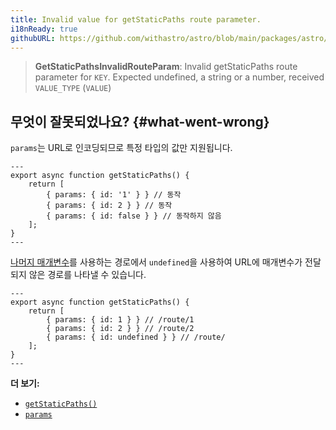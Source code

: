 ```yaml
---
title: Invalid value for getStaticPaths route parameter.
i18nReady: true
githubURL: https://github.com/withastro/astro/blob/main/packages/astro/src/core/errors/errors-data.ts
---
```


> **GetStaticPathsInvalidRouteParam**: Invalid getStaticPaths route parameter for `KEY`. Expected undefined, a string or a number, received `VALUE_TYPE` (`VALUE`)

## 무엇이 잘못되었나요? \{#what-went-wrong\}

`params`는 URL로 인코딩되므로 특정 타입의 값만 지원됩니다.

```astro title="/route/[id].astro"
---
export async function getStaticPaths() {
	return [
		{ params: { id: '1' } } // 동작
		{ params: { id: 2 } } // 동작
		{ params: { id: false } } // 동작하지 않음
	];
}
---
```

[나머지 매개변수](/ko/guides/routing/#rest-parameters)를 사용하는 경로에서 `undefined`을 사용하여 URL에 매개변수가 전달되지 않은 경로를 나타낼 수 있습니다.

```astro title="/route/[...id].astro"
---
export async function getStaticPaths() {
	return [
		{ params: { id: 1 } } // /route/1
		{ params: { id: 2 } } // /route/2
		{ params: { id: undefined } } // /route/
	];
}
---
```

**더 보기:**

-  [`getStaticPaths()`](/ko/reference/api-reference/#getstaticpaths)
-  [`params`](/ko/reference/api-reference/#params)